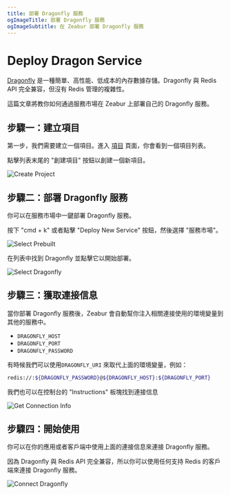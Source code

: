 ```yaml
---
title: 部署 Dragonfly 服務
ogImageTitle: 部署 Dragonfly 服務
ogImageSubtitle: 在 Zeabur 部署 Dragonfly 服務
---
```


# Deploy Dragon Service

[Dragonfly](https://www.dragonflydb.io/) 是一種簡單、高性能、低成本的內存數據存儲。Dragonfly 與 Redis API 完全兼容，但沒有 Redis 管理的複雜性。

這篇文章將教你如何通過服務市場在 Zeabur 上部署自己的 Dragonfly 服務。

## 步驟一：建立項目

第一步，我們需要建立一個項目。進入 [項目](https://dash.zeabur.com/projects) 頁面，你會看到一個項目列表。

點擊列表末尾的 "創建項目" 按鈕以創建一個新項目。

![Create Project](/deploy/common/create-project.en-US.png)

## 步驟二：部署 Dragonfly 服務

你可以在服務市場中一鍵部署 Dragonfly 服務。

按下 "cmd + k" 或者點擊 "Deploy New Service" 按鈕，然後選擇 "服務市場"。

![Select Prebuilt](/deploy/common/select-prebuilt-service.en-US.png)

在列表中找到 Dragonfly 並點擊它以開始部署。

![Select Dragonfly](/databases/dragonfly/deploy-dragonfly.en-US.png)

## 步驟三：獲取連接信息

當你部署 Dragonfly 服務後，Zeabur 會自動幫你注入相關連接使用的環境變量到其他的服務中。

- `DRAGONFLY_HOST`
- `DRAGONFLY_PORT`
- `DRAGONFLY_PASSWORD`

有時候我們可以使用`DRAGONFLY_URI` 來取代上面的環境變量，例如：

```bash
redis://:${DRAGONFLY_PASSWORD}@${DRAGONFLY_HOST}:${DRAGONFLY_PORT}
```

我們也可以在控制台的 "Instructions" 板塊找到連接信息

![Get Connection Info](/databases/dragonfly/connection-dragonfly.en-US.png)

## 步驟四：開始使用

你可以在你的應用或者客戶端中使用上面的連接信息來連接 Dragonfly 服務。

因為 Dragonfly 與 Redis API 完全兼容，所以你可以使用任何支持 Redis 的客戶端來連接 Dragonfly 服務。

![Connect Dragonfly](/databases/dragonfly/client-dragonfly.en-US.png)